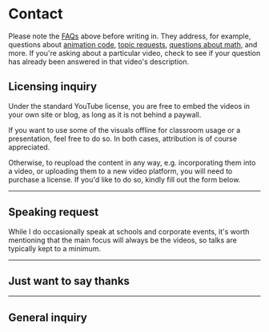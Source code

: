 <!-- This message only appears after submitting a contact form -->

<ContactFormReceivedMessage />

# Contact

Please note the [FAQs](/faq) above before writing in. They address, for example, questions about [animation code](/faq#manim), [topic requests](/faq#request), [questions about math](/faq#math-question), and more. If you're asking about a particular video, check to see if your question has already been answered in that video's description.

## Licensing inquiry

Under the standard YouTube license, you are free to embed the videos in your own site or blog, as long as it is not behind a paywall.

If you want to use some of the visuals offline for classroom usage or a
presentation, feel free to do so. In both cases, attribution is of course appreciated.

Otherwise, to reupload the content in any way, e.g. incorporating them into a video, or uploading them to a new video platform, you will need to purchase a license. If you'd like to do so, kindly fill out the form below.

<LicensingForm />

---

## Speaking request

While I do occasionally speak at schools and corporate events, it's worth mentioning that the main focus will always be the videos, so talks are typically kept to a minimum.

<SpeakingForm />

---

## Just want to say thanks

<ThanksForm />

---

## General inquiry

<ContactForm />

</Section>